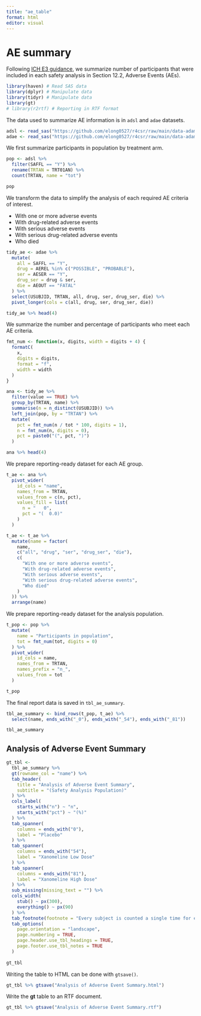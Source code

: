 ```yaml
---
title: "ae_table"
format: html
editor: visual
---
```


# AE summary {#sec-aesummary}


Following [ICH E3 guidance](https://database.ich.org/sites/default/files/E3_Guideline.pdf),
we summarize number of participants that were included in each safety analysis in Section 12.2, Adverse Events (AEs).

```r
library(haven) # Read SAS data
library(dplyr) # Manipulate data
library(tidyr) # Manipulate data
library(gt)
# library(r2rtf) # Reporting in RTF format
```


The data used to summarize AE information is in `adsl` and `adae` datasets.

```r
adsl <- read_sas("https://github.com/elong0527/r4csr/raw/main/data-adam/adsl.sas7bdat")
adae <- read_sas("https://github.com/elong0527/r4csr/raw/main/data-adam/adae.sas7bdat")
```

We first summarize participants in population by treatment arm.

```r
pop <- adsl %>%
  filter(SAFFL == "Y") %>%
  rename(TRTAN = TRT01AN) %>%
  count(TRTAN, name = "tot")

pop
```

We transform the data to simplify the analysis of each required AE criteria of interest.

- With one or more adverse events
- With drug-related adverse events
- With serious adverse events
- With serious drug-related adverse events
- Who died

```r
tidy_ae <- adae %>%
  mutate(
    all = SAFFL == "Y",
    drug = AEREL %in% c("POSSIBLE", "PROBABLE"),
    ser = AESER == "Y",
    drug_ser = drug & ser,
    die = AEOUT == "FATAL"
  ) %>%
  select(USUBJID, TRTAN, all, drug, ser, drug_ser, die) %>%
  pivot_longer(cols = c(all, drug, ser, drug_ser, die))

tidy_ae %>% head(4)
```

We summarize the number and percentage of participants who meet each AE criteria.

```r
fmt_num <- function(x, digits, width = digits + 4) {
  formatC(
    x,
    digits = digits,
    format = "f",
    width = width
  )
}
```

```r
ana <- tidy_ae %>%
  filter(value == TRUE) %>%
  group_by(TRTAN, name) %>%
  summarise(n = n_distinct(USUBJID)) %>%
  left_join(pop, by = "TRTAN") %>%
  mutate(
    pct = fmt_num(n / tot * 100, digits = 1),
    n = fmt_num(n, digits = 0),
    pct = paste0("(", pct, ")")
  )

ana %>% head(4)
```

We prepare reporting-ready dataset for each AE group.

```r
t_ae <- ana %>%
  pivot_wider(
    id_cols = "name",
    names_from = TRTAN,
    values_from = c(n, pct),
    values_fill = list(
      n = "   0",
      pct = "(  0.0)"
    )
  )

t_ae <- t_ae %>%
  mutate(name = factor(
    name,
    c("all", "drug", "ser", "drug_ser", "die"),
    c(
      "With one or more adverse events",
      "With drug-related adverse events",
      "With serious adverse events",
      "With serious drug-related adverse events",
      "Who died"
    )
  )) %>%
  arrange(name)
```

We prepare reporting-ready dataset for the analysis population.

```r
t_pop <- pop %>%
  mutate(
    name = "Participants in population",
    tot = fmt_num(tot, digits = 0)
  ) %>%
  pivot_wider(
    id_cols = name,
    names_from = TRTAN,
    names_prefix = "n_",
    values_from = tot
  )

t_pop
```

The final report data is saved in `tbl_ae_summary`.

```r
tbl_ae_summary <- bind_rows(t_pop, t_ae) %>%
  select(name, ends_with("_0"), ends_with("_54"), ends_with("_81"))

tbl_ae_summary
```



## Analysis of Adverse Event Summary


```r
gt_tbl <-
  tbl_ae_summary %>%
  gt(rowname_col = "name") %>%
  tab_header(
    title = "Analysis of Adverse Event Summary",
    subtitle = "(Safety Analysis Population)"
  ) %>%
  cols_label(
    starts_with("n") ~ "n",
    starts_with("pct") ~ "(%)"
  ) %>%
  tab_spanner(
    columns = ends_with("0"),
    label = "Placebo"
  ) %>%
  tab_spanner(
    columns = ends_with("54"),
    label = "Xanomeline Low Dose"
  ) %>%
  tab_spanner(
    columns = ends_with("81"),
    label = "Xanomeline High Dose"
  ) %>%
  sub_missing(missing_text = "") %>%
  cols_width(
    stub() ~ px(300),
    everything() ~ px(90)
  ) %>%
  tab_footnote(footnote = "Every subject is counted a single time for each applicable row and column.") %>%
  tab_options(
    page.orientation = "landscape",
    page.numbering = TRUE,
    page.header.use_tbl_headings = TRUE,
    page.footer.use_tbl_notes = TRUE
  )
  
gt_tbl
```
Writing the table to HTML can be done with `gtsave()`.

```r
gt_tbl %>% gtsave("Analysis of Adverse Event Summary.html")
```

Write the **gt** table to an RTF document.

```r
gt_tbl %>% gtsave("Analysis of Adverse Event Summary.rtf")
```